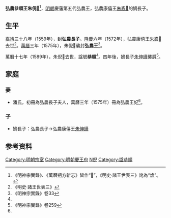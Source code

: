 {{CJK-New-Char|29D51|30606}}
'''弘農恭順王朱倪𩵑'''<ref>《明神宗實錄》、《萬曆朔方新志》皆作“𩵑”，《明史·諸王世表三》訛為“龽”。</ref>{{BD|16世紀||1589年|catIdx=Z朱}}，[[明朝|明朝]]慶藩第五代弘農王，弘農康僖王[[朱鼒𰘆|朱鼒𰘆]]的嫡長子。

==生平==
[[嘉靖|嘉靖]]三十八年（1559年），封'''弘農長子'''。[[隆慶_(明朝)|隆慶]]六年（1572年），弘農康僖王[[朱鼒𰘆|朱鼒𰘆]]去世<ref name=ms>《明史·諸王世表三》</ref>。[[萬曆|萬曆]]三年（1575年），朱倪𩵑襲封'''弘農王'''<ref name=s33>《明神宗實錄》卷33</ref>。

萬曆十七年（1589年），朱倪𩵑去世，諡號'''恭順'''<ref name=ms/>。四年後，嫡長子[[朱伸䌍|朱伸䌍]]襲爵<ref>《明神宗實錄》卷259</ref>。

==家庭==
===妻===
*潘氏，初冊為弘農長子夫人，萬曆三年（1575年）冊為弘農王妃<ref name=s33/>。

===子===
*嫡長子：弘農長子→弘農康僖王[[朱伸䌍|朱伸䌍]]

==参考资料==
{{reflist|3}}

{{s-start}}
{{s-bef|before=父康僖王[[朱鼒𰘆|朱鼒𰘆]]}}
{{s-ttl|title=[[明朝藩王列表_(慶王系)#弘農國|明弘農國國王]]|years=1575年－1589年}}
{{s-aft|after=子[[朱伸䌍|朱伸䌍]]}}
{{end}}

[[Category:明朝宗室|Category:明朝宗室]]
[[Category:明朝慶王府|Category:明朝慶王府]]
[[Category:朱姓|N倪]]
[[Category:諡恭順|Category:諡恭順]]
